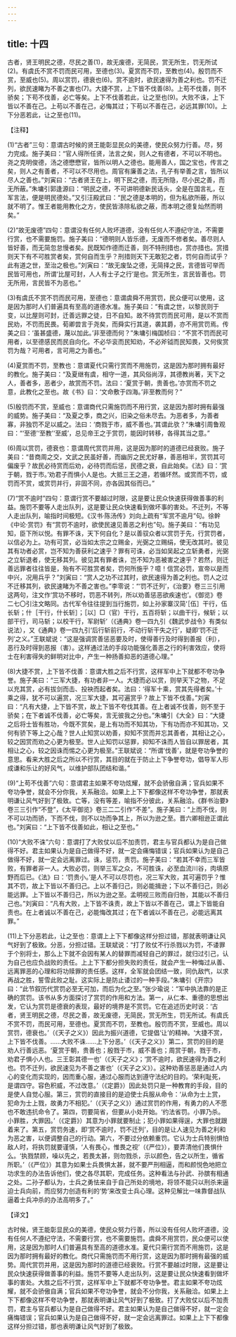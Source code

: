 ```yaml
---
---
---
```

title: 十四
---



古者，贤王明民之德，尽民之善(1)，故无废德，无简民，赏无所生，罚无所试(2)。有虞氏不赏不罚而民可用，至德也(3)。夏赏而不罚，至教也(4)。殷罚而不赏，至威也(5)。周以赏罚，德衰也(6)。赏不逾时，欲民速得为善之利也。罚不迁列，欲民速睹为不善之害也(7)。大捷不赏，上下皆不伐善(8)。上苟不伐善，则不骄矣；下苟不伐善，必亡等矣。上下不伐善若此，让之至也(9)。大败不诛，上下皆以不善在己。上苟以不善在己，必悔其过；下苟以不善在己，必远其罪(10)。上下分恶若此，让之至也(11)。

【注释】

(1)“古者”三句：意谓古时候的贤王能彰显民众的美德，使民众努力行善。尽，努力完成。施子美曰：“官人得所任贤，法言之矣，则人之有德者，不可以不明也。尧之克明俊德，汤之德懋懋官，皆所以明人之德也。能用善人，国之宝也，传言之矣，则人之有善者，不可以不尽用也。周官有廉善之法，孔子有举善之言，皆所以尽人之善也。”刘寅曰：“古者贤王在上，明下民之德，而无所隐，尽小民之善，而无所蔽。”朱墉引郭逢源曰：“明民之德，不可讲明德新民话头，全是在国言礼，在军言法，便是明民德处。”又引汪殿武曰：“民之德是本明的，但为私欲所蔽，所以就不明了。惟王者能用教化之方，使民皆涤除私欲之蔽，而本明之德复灿然而明矣。”

(2)“故无废德”四句：意谓没有任何人败坏道德，没有任何人不遵纪守法，不需要行赏，也不需要施罚。施子美曰：“德明则人皆乐德，无废而不修者矣。善尽则人皆好善，而无简忽怠慢者矣。民既知作德而迁善，则不特刑措也，赏亦措也。赏措则天下有不可胜赏者矣，赏何自而生乎？刑措则天下无敢犯之者，罚何自而试乎？此有道之世，至治之极也。”刘寅曰：“故无废坠之德，无简择之民，言德皆可举而民皆可用也，所谓‘比屋可封，人人有士子之行’是也。赏无所生，言民皆善也。罚无所用，言民皆不为恶也。”

(3)有虞氏不赏不罚而民可用，至德也：意谓虞舜不用赏罚，民众便可以使用，这是因为那时人们普遍具有至高的道德水准。施子美曰：“有虞之世，以黎民则于变，以比屋则可封，迁善远罪之徒，日不自知。故不待赏罚而民可用，是以不赏而民劝，不罚而民畏。荀卿尝言于尧矣，而舜实行其道，袭其爵，亦不用赏罚焉。传美之曰：‘虽甚盛德，蔑以加此。’非至德而何？”朱墉引梅国桢曰：“不赏不罚而民可用者，以至德感民而民自向化。不必华衮而民知劝，不必斧钺而民知畏，又何俟赏罚为哉？可用者，言可用之为善也。”

(4)夏赏而不罚，至教也：意谓夏代只需行赏而不用施罚，这是因为那时拥有最好的教化。施子美曰：“及夏继有虞，相守一道，其风俗尚淳，其德教尚著，天下之人，善者多，恶者少，故赏而不罚。法曰：‘夏赏于朝，贵善也。’亦赏而不罚之意，此教化之至也。故《书》曰：‘文命敷于四海。’非至教而何？”

(5)殷罚而不赏，至威也：意谓商代只需施罚而不用行赏，这是因为那时拥有最强的威势。施子美曰：“及夏之季，商之兴，旧染之俗未尽去。为恶者多，为善者寡，非独罚不足以威之。法曰：‘商戮于市，威不善也。’其谓此欤？”朱墉引周鲁观曰：“‘至德’‘至教’‘至威’，总见帝王之于赏罚，能因时转移，各得其当之意。”

(6)周以赏罚，德衰也：意谓周代赏罚并用，这是因为那时的道德已经衰败。施子美曰：“昔商周之交，文武之民虽好善，而幽厉之民尤好暴，善恶相半，赏罚其可偏废乎？故民必待赏而后劝，必待罚而后惩，民德之衰，自此始矣。《法》曰：‘赏于朝，戮于市。’劝君子而惧小人是也。大抵三王之道，若循环然。或赏而不罚，或罚而不赏，或赏罚并行，非固不同，亦各因其俗而已。”

(7)“赏不逾时”四句：意谓行赏不要越过时限，这是要让民众快速获得做善事的利益。施罚不要等人走出队列，这是要让民众快速看到做坏事的害处。不迁列，不等人走出队列，喻指时间极短。《汉书·陈汤传》刘向上疏有“军赏不逾月”句。徐幹《中论·赏罚》有“赏罚不逾时，欲使民速见善恶之利也”句。施子美曰：“有功见知，臣下所以悦。有罪不诛，天下何自化？是以善驭众者以赏罚于先，行赏罚者，以信必为上。功有可赏，必当如太宗之立赐金，光弼之立赐绢，使无改其时。彼见其有功者必赏，岂不知为善获利之速乎？罪有可诛，必当如吴起之立斩勇者，光弼之立斩退者，使无移其列。彼见其有罪者诛，岂不知为恶被害之速乎？若然，则迁善远罪者往往皆是，殆有不可胜赏者矣，罚何所施乎？噫！信赏必罚，宣帝以是而中兴，况用兵乎？”刘寅曰：“赏人之功不过其时，欲民速得为善之利也。罚人之过不迁移其列，欲民速睹为不善之害也。”李零说：“‘罚不迁列’，《治要》卷三三引用这两句，注文作‘赏功不移时，罚恶不转列，所以劝善惩恶欲疾速也’。《御览》卷二七〇引注文略同。古代军令往往提到当行施罚，如上孙家寨汉简‘［伍］干行，伍长斩；什［干行，什长斩］；［以］□（官）干行，五百将斩；以曲干行，候斩；以部干行，司马斩；以校干行，军尉斩’（《通典》卷一四九引《魏武步战令》有类似说法），又《通典》卷一四九引‘后行斩前行，不动行斩干失之行’，疑即‘罚不迁列’之义。”王联斌说：“这是强调赏善惩恶要及时，使得善行及时得到善报（利），恶行及时得到恶报（害）。这样通过法的手段功能强化善恶之行的利害效应，使将士在利害得失的鲜明对比中，产生一种扬善抑恶的道德心理。”

(8)大捷不赏，上下皆不伐善：意谓大胜之后不行赏，这样军中上下就都不夸功争誉。施子美曰：“三军大捷，有功者非一人。大捷而必以赏，则举天下之物，不足以充其赏，必有拔剑而击、投袂而起者矣。法曰：‘得军十乘，赏其先得者矣。’十乘之得，犹不可以遍赏，况三军大捷，其可遍赏乎？故上下皆不伐善。”刘寅曰：“凡有大捷，上下皆不赏，故上下皆不夸伐其善。在上者诚不伐善，则不至于骄矣；在下者诚不伐善，必亡等矣，言无彼我之分也。”朱墉引《大全》曰：“大捷之后将士皆有胜功，今既不赏矣，是上有功而不知其功，下有功而亦不知其功，又何有骄下等上之心哉？世人止知赏以劝善，抑知不赏而并忘其善者，其相让之心，较之因赏而劝之心更为极至。世人止知罚以惩罪，抑知不诛而人皆自以罪居者，其相让之心，较之因诛而惕之心更为极至。”王联斌说：“所谓‘伐善’，就是夸功争誉的意思。看来大胜之后之所以不行赏，其目的就在于防止上下争誉夸功，倡导军人形成谦和乐让的好风气，以维护部队团结和谐。”

(9)“上苟不伐善”六句：意谓君主如果不夸功炫耀，就不会骄傲自满；官兵如果不夸功争誉，就会不分你我，关系融洽。如果上上下下都像这样不夸功争誉，那就表明谦让风气好到了极致。亡等，没有等差，喻指不分彼此，关系融洽。《群书治要》卷三三引作“不登”，《太平御览》卷三二二引作“不差”。施子美曰：“上而不伐，则不可以功而骄，下而不伐，则不以功而争其上，所以为逊之至。晋六卿相逊正谓此也。”刘寅曰：“上下皆不伐善如此，相让之至也。”

(10)“大败不诛”六句：意谓打了大败仗以后不加责罚，君主与官兵都认为是自己做得不好。君主如果认为是自己做得不好，就一定会痛悔错误；官兵如果认为是自己做得不好，就一定会远离罪过。诛，惩罚，责罚。施子美曰：“若其不幸而三军皆败，有罪者非一人。大败必罚，则举三军之众，不可胜诛，必至血流川谷，肉填原野而后已。《法》曰：‘罚贵小。’是人不可以尽罚也，况三军大败，其可遍罚乎？惟其不罚，故上下皆以不善归己。上以不善归己，则必能揖逊；下以不善归己，则必能远罪。上下皆以不善归己，所以为逊之至。孟明视三败而自归咎，其能以不善归己也。”刘寅曰：“凡有大败，上下皆不诛责，故上下皆以不善在己，谓上下皆能自责也。在上者诚以不善在己，必能悔改其过；在下者诚以不善在己，必能远离其罪。”

(11)上下分恶若此，让之至也：意谓上上下下都像这样分担过错，那就表明谦让风气好到了极致。分恶，分担过错。王联斌说：“打了败仗不行杀戮以为罚，不诿罪于个别将士，那么上下就不会因有某人的替罪而减轻自己的罪过，就归过引己，认为自己也应负战败的责任。上上下下都分担失败的责任，就会产生一种悔过从善、远离罪恶的心理和将功赎罪的责任感。这样，全军就会团结一致，同仇敌忾，以求再战之胜，誓雪此败之耻。这实际上是防止诿过的一种手段。”朱墉引《开宗》曰：“此节叙历代赏罚必至无可加，而后为化之至。”张少瑜说：“军中执法靠的是正确的赏罚。该书从多方面探讨了赏罚的作用和方法。第一，从仁本、重德的思想出发，它认为赏罚是德衰的表现，最好的境界是不赏罚。它在追述历史时说：‘古者，贤王明民之德，尽民之善，故无废德，无简民，赏无所生，罚无所试。有虞氏不赏不罚，而民可用，至德也。夏赏而不罚，至教也。殷罚而不赏，至威也。周以赏罚，德衰也。’（《天子之义》）因此为振兴道德，它提倡‘让’的精神。‘大捷不赏，上下皆不伐善。……大败不诛……上下分恶。’（《天子之义》）第二，赏罚的目的是劝人行善远恶。‘夏赏于朝，贵善也；殷戮于市，威不善也；周赏于朝，戮于市，劝君子惧小人也。三王彰其德一也’（《天子之义》；‘赏不逾时，欲民速得为善之利也。罚不迁列，欲民速见为不善之害也’（《天子之义》）。这种劝善惩恶是通过人内心的变化而实现的，因而重心服，通过心服而达到遵守法纪的目的。‘荣利耻死，是谓四守。容色积威，不过改意。’（《定爵》）因此处罚只是一种教育的手段，目的是使人自觉心服。第三，赏罚的直接目的是迫使士兵服从命令：‘从命为士上赏，犯命为士上戮，故勇力不相犯。’（《天子之义》）通过赏罚的作用，有勇力的人不愿也不敢违抗命令了。第四，罚要简省，但要从小处开始。‘约法省罚。小罪乃杀。小罪胜，大罪因。’（《定爵》）其意为小罪就要制止；犯小罪如果得逞，大罪也就跟着来了。第五，赏罚务速，即‘赏不逾时，罚不迁列’，目的是让人速见为善之利和为恶之害，以便调整自己的行动。第六，不要过分依赖重罚。它认为士兵特别惧怕敌人时，将执罚就要谨慎，‘人有畏心，惟畏之视’（《严位》），要弄清他们畏惧什么。‘执戮禁顾，噪以先之，若畏太甚，则勿戮杀，示以颜色，告之以所生，循省所职。’（《严位》）其意为如果士兵畏惧太甚，就不要严刑相逼，而和颜悦色地把立功求生的办法告诉他们，使之各尽其职，完成任务。这种看法与孙武、孙膑有相通之处。二孙子都认为，士兵之勇怯来自于自己所处的境地，将领不能只以刑杀来逼迫士兵向前，而应努力创造有利的‘势’来改变士兵心理。这种见解比一味靠督战队逼着士兵冲杀的办法高明多了。”

【译文】

古时候，贤王能彰显民众的美德，使民众努力行善，所以没有任何人败坏道德，没有任何人不遵纪守法，不需要行赏，也不需要施罚。虞舜不用赏罚，民众便可以使用，这是因为那时人们普遍具有至高的道德水准。夏代只需行赏而不用施罚，这是因为那时拥有最好的教化。商代只需施罚而不用行赏，这是因为那时拥有最强的威势。周代赏罚并用，这是因为那时的道德已经衰败。行赏不要越过时限，这是要让民众快速获得做善事的利益。施罚不要等人走出队列，这是要让民众快速看到做坏事的害处。大胜之后不行赏，这样军中上下就都不夸功争誉。君主如果不夸功炫耀，就不会骄傲自满；官兵如果不夸功争誉，就会不分你我，关系融洽。如果上上下下都像这样不夸功争誉，那就表明谦让风气好到了极致。打了大败仗以后不加责罚，君主与官兵都认为是自己做得不好。君主如果认为是自己做得不好，就一定会痛悔错误；官兵如果认为是自己做得不好，就一定会远离罪过。如果上上下下都像这样分担过错，那也表明谦让风气好到了极致。
